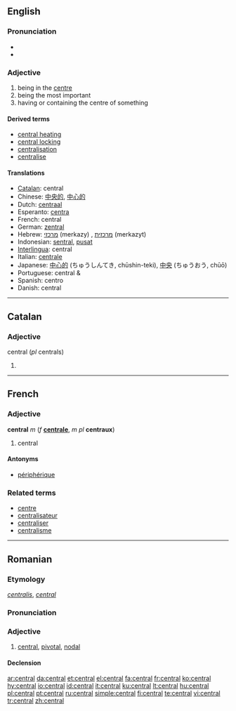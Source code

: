 ==English==

===Pronunciation===
*{{IPA|/ˈsɛntɹəl/}}
*{{audio|en-us-central.ogg|Audio (US)}}

===Adjective===
{{en-adj}}

# being in the [[centre]]
# being the most important
# having or containing the centre of something

====Derived terms====
*[[central heating]]
*[[central locking]]
*[[centralisation]]
*[[centralise]]

====Translations====
*[[Catalan]]: central
*Chinese: [[中央的]], [[中心的]]
*Dutch: [[centraal]]
*Esperanto: [[centra]]
*French: central
*German: [[zentral]]
*Hebrew: [[מרכזי]] (merkazy) {{m}}, [[מרכזית]] (merkazyt) {{f}}
*Indonesian: [[sentral]], [[pusat]]
*[[Interlingua]]: central
*Italian: [[centrale]]
*Japanese: [[中心的]] (ちゅうしんてき, chūshin-teki), [[中央]] (ちゅうおう, chūō)
*Portuguese: central {{m}} & {{f}}
*Spanish: centro
*Danish: central

----

==Catalan==

===Adjective===
central (''pl'' centrals)

# {{defn|Catalan}}

----

==French==

===Adjective===
'''central''' ''m'' (''f'' '''[[centrale]]''', ''m pl'' '''centraux''')

# central

====Antonyms====
*[[périphérique]]

===Related terms===
*[[centre#French|centre]]
*[[centralisateur]]
*[[centraliser]]
*[[centralisme]]

----

==Romanian==

===Etymology===
{{L.|ro}} ''[[centralis]]'', {{F.|ro}} ''[[central#French|central]]''

===Pronunciation===
{{IPA|[ʧen'tral]|lang=ro}}

===Adjective===
{{ro-adj|4}}

# [[central#English|central]], [[pivotal]], [[nodal]]

====Declension====
{{ro-adj-4|central}}

[[ar:central]]
[[da:central]]
[[et:central]]
[[el:central]]
[[fa:central]]
[[fr:central]]
[[ko:central]]
[[hy:central]]
[[io:central]]
[[id:central]]
[[it:central]]
[[ku:central]]
[[lt:central]]
[[hu:central]]
[[pl:central]]
[[pt:central]]
[[ru:central]]
[[simple:central]]
[[fi:central]]
[[te:central]]
[[vi:central]]
[[tr:central]]
[[zh:central]]
